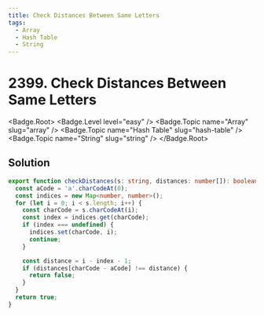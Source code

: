 ```yaml
---
title: Check Distances Between Same Letters
tags:
  - Array
  - Hash Table
  - String
---
```


# 2399. Check Distances Between Same Letters

<Badge.Root>
  <Badge.Level level="easy" />
  <Badge.Topic name="Array" slug="array" />
  <Badge.Topic name="Hash Table" slug="hash-table" />
  <Badge.Topic name="String" slug="string" />
</Badge.Root>

## Solution

```typescript filename="solution.ts" copy
export function checkDistances(s: string, distances: number[]): boolean {
  const aCode = 'a'.charCodeAt(0);
  const indices = new Map<number, number>();
  for (let i = 0; i < s.length; i++) {
    const charCode = s.charCodeAt(i);
    const index = indices.get(charCode);
    if (index === undefined) {
      indices.set(charCode, i);
      continue;
    }

    const distance = i - index - 1;
    if (distances[charCode - aCode] !== distance) {
      return false;
    }
  }
  return true;
}
```

<ProblemLink
  codingSite="leetcode"
  href="https://leetcode.com/problems/check-distances-between-same-letters"
  title="Check Distances Between Same Letters"
/>
